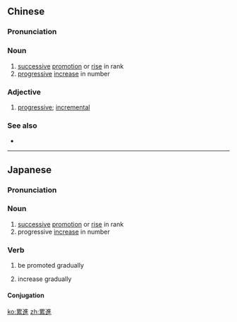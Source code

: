 {{also|累进}}
==Chinese==
{{zh-forms|s=累进}}

===Pronunciation===
{{zh-pron
|m=lěijìn
|mn=lúi-chìn
|cat=n,a
}}

===Noun===
{{zh-noun}}

# [[successive]] [[promotion]] or [[rise]] in rank
# [[progressive]] [[increase]] in number

===Adjective===
{{zh-adj}}

# [[progressive]]; [[incremental]]

===See also===
* {{zh-l|遞增}}

----

==Japanese==
{{ja-kanjitab|yomi=o}}

===Pronunciation===
{{ja-pron|るいしん|y=o}}

===Noun===
{{ja-noun|るいしん|tr=intrans}}

# [[successive]] [[promotion]] or [[rise]] in rank
# progressive [[increase]] in number

===Verb===
{{ja-verb-suru|るいしん|tr=intrans}}

#be promoted gradually
#: {{ja-usex|累進して大名となった|るいしん して だいみょう と なった|he rose to the role of daimyo}}
# increase gradually

====Conjugation====
{{ja-suru|るいしん}}

[[ko:累進]]
[[zh:累進]]
